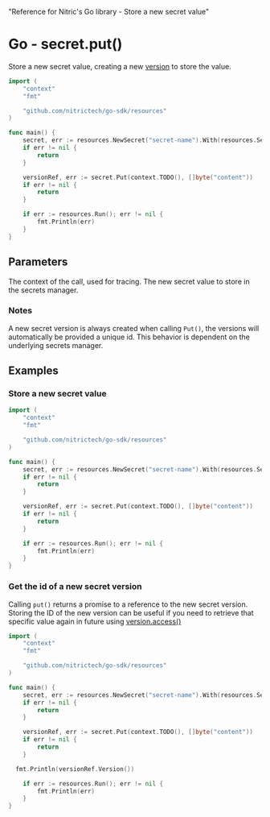   "Reference for Nitric's Go library - Store a new secret value"

# Go - secret.put()

Store a new secret value, creating a new [version](./secret-version) to store the value.

```go
import (
	"context"
	"fmt"

	"github.com/nitrictech/go-sdk/resources"
)

func main() {
	secret, err := resources.NewSecret("secret-name").With(resources.SecretAccessing)
	if err != nil {
		return
	}

	versionRef, err := secret.Put(context.TODO(), []byte("content"))
	if err != nil {
		return
	}

	if err := resources.Run(); err != nil {
		fmt.Println(err)
	}
}
```

## Parameters

<Properties>
  <Property name="ctx" required type="context">
    The context of the call, used for tracing.
  </Property>
  <Property name="secret" required type="[]byte">
    The new secret value to store in the secrets manager.
  </Property>
</Properties>

### Notes

A new secret version is always created when calling `Put()`, the versions will automatically be provided a unique id. This behavior is dependent on the underlying secrets manager.

## Examples

### Store a new secret value

```go
import (
	"context"
	"fmt"

	"github.com/nitrictech/go-sdk/resources"
)

func main() {
	secret, err := resources.NewSecret("secret-name").With(resources.SecretPutting)
	if err != nil {
		return
	}

	versionRef, err := secret.Put(context.TODO(), []byte("content"))
	if err != nil {
		return
	}

	if err := resources.Run(); err != nil {
		fmt.Println(err)
	}
}
```

### Get the id of a new secret version

Calling `put()` returns a promise to a reference to the new secret version. Storing the ID of the new version can be useful if you need to retrieve that specific value again in future using [version.access()](./secret-version-access)

```go
import (
	"context"
	"fmt"

	"github.com/nitrictech/go-sdk/resources"
)

func main() {
	secret, err := resources.NewSecret("secret-name").With(resources.SecretAccessing)
	if err != nil {
		return
	}

	versionRef, err := secret.Put(context.TODO(), []byte("content"))
	if err != nil {
		return
	}

  fmt.Println(versionRef.Version())

	if err := resources.Run(); err != nil {
		fmt.Println(err)
	}
}
```

